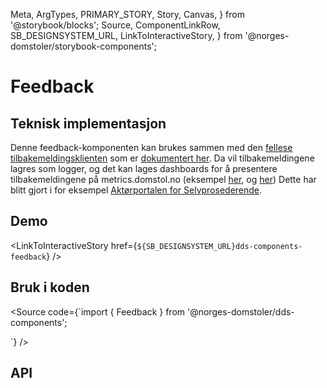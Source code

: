   Meta,
  ArgTypes,
  PRIMARY_STORY,
  Story,
  Canvas,
} from '@storybook/blocks';
  Source,
  ComponentLinkRow,
  SB_DESIGNSYSTEM_URL,
  LinkToInteractiveStory,
} from '@norges-domstoler/storybook-components';

<Meta of={FeedbackStories} />

# Feedback

<ComponentLinkRow
  docsHref="https://design.domstol.no/987b33f71/p/73f13e-feedback"
  figmaHref="https://www.figma.com/file/ewqSDmkgqDQ5PyOsRp4V5b/?node-id=155%3A38"
  githubHref="https://github.com/domstolene/designsystem/tree/main/packages/components/src/components/Feedback"
/>

## Teknisk implementasjon

Denne feedback-komponenten kan brukes sammen med den [fellese tilbakemeldingsklienten](https://github.com/domstolene/tilbakemelding-loggplattform) som er [dokumentert her](https://domstol.atlassian.net/wiki/spaces/SIVIL1/pages/4267606065/Lagring+av+tilbakemeldinger+fra+brukere+i+loggplattform+Opensearch). Da vil tilbakemeldingene lagres som logger, og det kan lages dashboards for å presentere tilbakemeldingene på metrics.domstol.no (eksempel [her](https://metrics.domstol.no/d/p510Pyqnk/aktorportalen-selvprosederende-metrics?orgId=1&viewPanel=35), og [her](https://metrics.domstol.no/d/p510Pyqnk/aktorportalen-selvprosederende-metrics?orgId=1&viewPanel=34)) Dette har blitt gjort i for eksempel [Aktørportalen for Selvprosederende](https://github.com/domstolene/aktorportalen-selvprosederende).

## Demo

<Canvas>
  <Story of={FeedbackStories.Default} />
</Canvas>

<LinkToInteractiveStory
  href={`${SB_DESIGNSYSTEM_URL}dds-components-feedback`}
/>

## Bruk i koden

<Source
  code={`import { Feedback } from '@norges-domstoler/dds-components';

<Feedback ratingLabel="Hvordan opplevdes innsendingen?" />
`} />

## API

<ArgTypes story={PRIMARY_STORY} />
